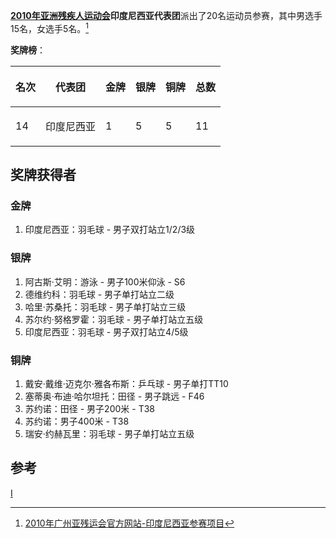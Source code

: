 '''[[2010年亚洲残疾人运动会|2010年亚洲残疾人运动会]]印度尼西亚代表团'''派出了20名运动员参赛，其中男选手15名，女选手5名。<ref>[http://www.gzapg2010.cn/info/CHN_CHN/ZZ/ZZE130B_@@@@@@@@@@@@@@@@@CHN_NPC=INA.html 2010年广州亚残运会官方网站-印度尼西亚参赛项目]{{dead link|date=2018年5月 |bot=InternetArchiveBot |fix-attempted=yes }}</ref>

'''奖牌榜'''：
{| class="wikitable"
|-
! 名次 !! 代表团 !! 金牌 !! 银牌 !! 铜牌 !! 总数
|-
| 14 || 印度尼西亚 || 1 || 5 || 5 || 11
|}	

==奖牌获得者==
===金牌===
#印度尼西亚：羽毛球 - 男子双打站立1/2/3级

===银牌===
#阿古斯·艾明：游泳 - 男子100米仰泳 - S6
#德维约科：羽毛球 - 男子单打站立二级
#哈里·苏桑托：羽毛球 - 男子单打站立三级
#苏尔约·努格罗霍：羽毛球 - 男子单打站立五级
#印度尼西亚：羽毛球 - 男子双打站立4/5级

===铜牌===
#戴安·戴维·迈克尔·雅各布斯：乒乓球 - 男子单打TT10
#塞蒂奥·布迪·哈尔坦托：田径 - 男子跳远 - F46
#苏约诺：田径 - 男子200米 - T38
#苏约诺：男子400米 - T38
#瑞安·约赫瓦里：羽毛球 - 男子单打站立五级

==参考==
<references />

{{2010年亚洲残疾人运动会代表团}}
[[分类:2010年亚洲残疾人运动会代表团|I]]
